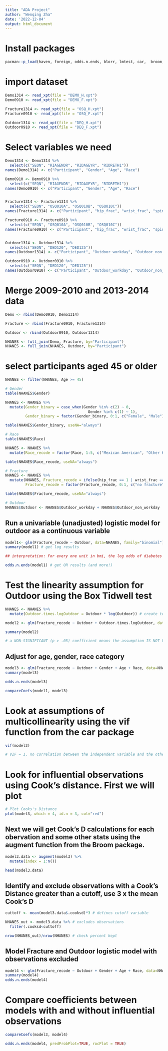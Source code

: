 ```yaml
---
title: "ADA Project"
author: "Wenqing Zha"
date: '2022-12-04'
output: html_document
---
```

# Install packages
```r
pacman::p_load(haven, foreign, odds.n.ends, blorr, lmtest, car,  broom, tidyverse, jtools) 
```

# import dataset
```r
Demo1314 <- read_xpt(file = "DEMO_H.xpt")
Demo0910 <- read_xpt(file = "DEMO_F.xpt")

Fracture1314 <- read_xpt(file = "OSQ_H.xpt")
Fracture0910 <- read_xpt(file = "OSQ_F.xpt")

Outdoor1314 <- read_xpt(file = "DEQ_H.xpt")
Outdoor0910 <- read_xpt(file = "DEQ_F.xpt")
```

# Select variables we need
```r
Demo1314 <- Demo1314 %>%
  select(c("SEQN", "RIAGENDR", "RIDAGEYR", "RIDRETH1"))
names(Demo1314) <- c("Participant", "Gender", "Age", "Race")

Demo0910 <- Demo0910 %>%
  select(c("SEQN", "RIAGENDR", "RIDAGEYR", "RIDRETH1"))
names(Demo0910) <- c("Participant", "Gender", "Age", "Race")


Fracture1314 <- Fracture1314 %>%
  select(c("SEQN", "OSQ010A", "OSQ010B", "OSQ010C"))
names(Fracture1314) <- c("Participant", "hip_frac", "wrist_frac", "spine_frac")

Fracture0910 <- Fracture0910 %>%
  select(c("SEQN", "OSQ010A", "OSQ010B", "OSQ010C"))
names(Fracture0910) <- c("Participant", "hip_frac", "wrist_frac", "spine_frac")


Outdoor1314 <- Outdoor1314 %>%
  select(c("SEQN", "DED120", "DED125"))
names(Outdoor1314) <- c("Participant", "Outdoor_workday", "Outdoor_non_workday")

Outdoor0910 <- Outdoor0910 %>%
  select(c("SEQN", "DED120", "DED125"))
names(Outdoor0910) <- c("Participant", "Outdoor_workday", "Outdoor_non_workday")
```

# Merge 2009-2010 and 2013-2014 data
```r
Demo <- rbind(Demo0910, Demo1314)

Fracture <- rbind(Fracture0910, Fracture1314)

Outdoor <- rbind(Outdoor0910, Outdoor1314)

NHANES <- full_join(Demo, Fracture, by="Participant")
NHANES <- full_join(NHANES, Outdoor, by="Participant")
```

# select participants aged 45 or older
```r
NHANES <- filter(NHANES, Age >= 45)
```

```r
# Gender
table(NHANES$Gender)

NHANES <- NHANES %>%
  mutate(Gender_binary = case_when(Gender %in% c(2) ~ 0,
                                     Gender %in% c(1) ~ 1),
         Gender_binary = factor(Gender_binary, 0:1, c("Female", "Male")))

table(NHANES$Gender_binary, useNA="always")

# Race
table(NHANES$Race)

NHANES <- NHANES %>%
  mutate(Race_recode = factor(Race, 1:5, c("Mexican American", "Other Hispanic", "Non-Hispanic White", "Non-Hispanic Black", "Other race")))

table(NHANES$Race_recode, useNA="always")

# Fracture
NHANES <- NHANES %>%
  mutate(NHANES, Fracture_recode = ifelse(hip_frac == 1 | wrist_frac == 1 | spine_frac == 1, 1, 0),
         Fracture_recode = factor(Fracture_recode, 0:1, c("no fracture", "fracture")))

table(NHANES$Fracture_recode, useNA="always")

# Outdoor
NHANES$Outdoor <- NHANES$Outdoor_workday + NHANES$Outdoor_non_workday
```

## Run a univariable (unadjusted) logistic model for outdoor as a continuous variable
```r
model1<- glm(Fracture_recode ~ Outdoor, data=NHANES, family="binomial")
summary(model1) # get log results

## interpretation: For every one unit in bmi, the log odds of diabetes increase 0.090185

odds.n.ends(model1) # get OR results (and more!)
```
# Test the linearity assumption for Outdoor using the Box Tidwell test
```r
NHANES <- NHANES %>%
  mutate(Outdoor.times.logOutdoor = Outdoor * log(Outdoor)) # create term to test linearity

model2 <- glm(Fracture_recode ~ Outdoor + Outdoor.times.logOutdoor, data=NHANES, family="binomial") 

summary(model2)

# a NON-SIGNIFICANT (p > .05) coefficient means the assumption IS NOT VIOLATED. It is linearity.
```
## Adjust for age, gender, race category
```r
model3 <- glm(Fracture_recode ~ Outdoor + Gender + Age + Race, data=NHANES, family="binomial")
summary(model3)

odds.n.ends(model3)

compareCoefs(model1, model3)
```
# Look at assumptions of multicollinearity using the vif function from the car package
```r
vif(model3)

# VIF = 1, no correlation between the independent variable and the other variables
```
# Look for influential observations using Cook's distance. First we will plot
```r
# Plot Cooks's Distance
plot(model3, which = 4, id.n = 3, col="red") 

```
## Next we will get Cook's D calculations for each obervation and some other stats using the augment function  from the Broom package.
```r
model3.data <- augment(model3) %>%  
  mutate(index = 1:n()) 

head(model3.data)
```
## Identify and exclude observations with a Cook's Distance greater than a cutoff, use 3 x the mean Cook's D 
```r
cuttoff <- mean(model3.data$.cooksd)*3 # defines cutoff variable

NHANES_out <- model3.data %>% # excludes observations
  filter(.cooksd<cuttoff)

nrow(NHANES_out)/nrow(NHANES) # check percent kept
```
## Model Fracture and Outdoor logistic model with observations excluded
```r
model4 <- glm(Fracture_recode ~ Outdoor + Gender + Age + Race, data=NHANES, family="binomial")
summary(model4)
odds.n.ends(model4)
```
# Compare coefficients between models with and without influential observations 
```r
compareCoefs(model3, model4) 
```
```r
odds.n.ends(model4, predProbPlot=TRUE, rocPlot = TRUE)
```






